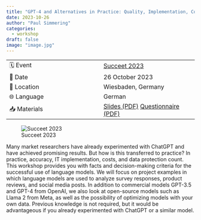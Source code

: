 ```yaml
---
title: "GPT-4 and Alternatives in Practice: Quality, Implementation, Cost and Data Privacy"
date: 2023-10-26
author: "Paul Simmering"
categories:
  - workshop
draft: false
image: "image.jpg"
---
```


| | |
| --- | --- |
| 🗓️ Event | [Succeet 2023](https://www.succeet.de/aussteller/succeet23/)|
| 📅 Date | 26 October 2023 |
| 📍 Location | Wiesbaden, Germany |
| 🌐 Language | German |
| 📥 Materials | [Slides (PDF)](succeet2023_simmering_workshop.pdf) [Questionnaire (PDF)](succeet2023_simmering_workshop_questionnaire.pdf) |

![Succeet 2023](image.jpg)

Many market researchers have already experimented with ChatGPT and have achieved promising results. But how is this transferred to practice? In practice, accuracy, IT implementation, costs, and data protection count. This workshop provides you with facts and decision-making criteria for the successful use of language models. We will focus on project examples in which language models are used to analyze survey responses, product reviews, and social media posts. In addition to commercial models GPT-3.5 and GPT-4 from OpenAI, we also look at open-source models such as Llama 2 from Meta, as well as the possibility of optimizing models with your own data. Previous knowledge is not required, but it would be advantageous if you already experimented with ChatGPT or a similar model.
